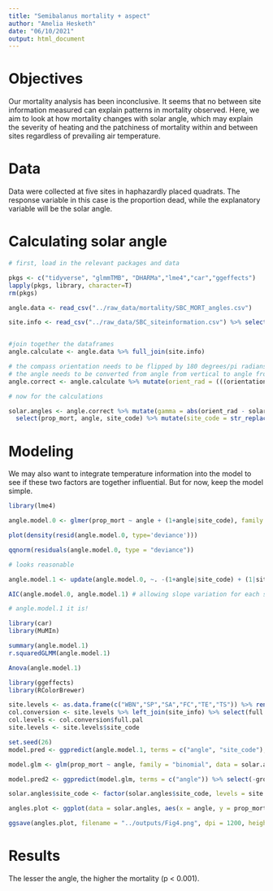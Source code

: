 ```yaml
---
title: "Semibalanus mortality + aspect"
author: "Amelia Hesketh"
date: "06/10/2021"
output: html_document
---
```


# Objectives

Our mortality analysis has been inconclusive. It seems that no between site information measured can explain patterns in mortality observed. Here, we aim to look at how mortality changes with solar angle, which may explain the severity of heating and the patchiness of mortality within and between sites regardless of prevailing air temperature.

# Data

Data were collected at five sites in haphazardly placed quadrats. The response variable in this case is the proportion dead, while the explanatory variable will be the solar angle.

# Calculating solar angle
```r
# first, load in the relevant packages and data

pkgs <- c("tidyverse", "glmmTMB", "DHARMa","lme4","car","ggeffects")
lapply(pkgs, library, character=T)
rm(pkgs)

angle.data <- read_csv("../raw_data/mortality/SBC_MORT_angles.csv")

site.info <- read_csv("../raw_data/SBC_siteinformation.csv") %>% select(site_code,angles,solar_elevation, solar_azimuth) %>% na.omit() %>% select(-angles)


#join together the dataframes
angle.calculate <- angle.data %>% full_join(site.info)

# the compass orientation needs to be flipped by 180 degrees/pi radians
# the angle needs to be converted from angle from vertical to angle from horizontal
angle.correct <- angle.calculate %>% mutate(orient_rad = (((orientation_raw_degrees/360)*2*pi)-pi), prop_mort = number_dead/(number_live + number_dead), sigma = ((90-angle_raw_degrees)/360)*2*pi, beta = (solar_elevation/360)*2*pi, solar_az_rad = (solar_azimuth/360)*2*pi)

# now for the calculations

solar.angles <- angle.correct %>% mutate(gamma = abs(orient_rad - solar_az_rad)) %>% mutate(theta = acos(sin(beta)*cos(sigma) + cos(gamma)*cos(beta)*sin(sigma))) %>% mutate(angle = (theta/(2*pi)*360)) %>% 
  select(prop_mort, angle, site_code) %>% mutate(site_code = str_replace_all(site_code, "WA","WB"))

```

# Modeling

We may also want to integrate temperature information into the model to see if these two factors are together influential. But for now, keep the model simple. 

```r
library(lme4)

angle.model.0 <- glmer(prop_mort ~ angle + (1+angle|site_code), family = binomial(link = "logit"), data = solar.angles)

plot(density(resid(angle.model.0, type='deviance')))

qqnorm(residuals(angle.model.0, type = "deviance"))

# looks reasonable 

angle.model.1 <- update(angle.model.0, ~. -(1+angle|site_code) + (1|site_code))

AIC(angle.model.0, angle.model.1) # allowing slope variation for each site is worse

# angle.model.1 it is!

library(car)
library(MuMIn)

summary(angle.model.1)
r.squaredGLMM(angle.model.1)

Anova(angle.model.1)

library(ggeffects)
library(RColorBrewer)

site.levels <- as.data.frame(c("WBN","SP","SA","FC","TE","TS")) %>% rename(site_code = 1) 
col.conversion <- site.levels %>% left_join(site_info) %>% select(full.pal)
col.levels <- col.conversion$full.pal
site.levels <- site.levels$site_code

set.seed(26)
model.pred <- ggpredict(angle.model.1, terms = c("angle", "site_code"), type = "random") %>% rename(site_code = group)

model.glm <- glm(prop_mort ~ angle, family = "binomial", data = solar.angles)

model.pred2 <- ggpredict(model.glm, terms = c("angle")) %>% select(-group)

solar.angles$site_code <- factor(solar.angles$site_code, levels = site.levels)

angles.plot <- ggplot(data = solar.angles, aes(x = angle, y = prop_mort, col = site_code)) + geom_point(size = 2) + labs(y = "Proportion mortality", x = "Angle of solar incidence (º)", col = "Site") + theme_classic() + scale_color_manual(values = col.levels) + scale_fill_manual(values = col.levels) +  theme(axis.title = element_text(size = 14), axis.text = element_text(size = 12), legend.text = element_text(size = 12), legend.title = element_text(size = 14)) + geom_line(data = model.pred, aes(x = x, y = predicted)) + geom_smooth(method = "glm", method.args = list(family = "binomial"), aes(x = angle, y = prop_mort), col = "black")

ggsave(angles.plot, filename = "../outputs/Fig4.png", dpi = 1200, height = 2.5, width = 3.5, units = "in", scale = 1.5)

```

# Results

The lesser the angle, the higher the mortality (p < 0.001).
